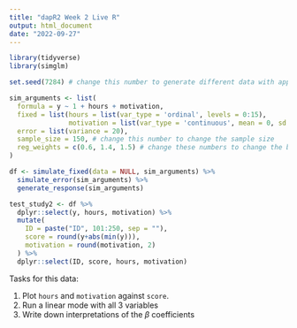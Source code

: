 ---
title: "dapR2 Week 2 Live R"
output: html_document
date: "2022-09-27"
---

```{r, message = FALSE, warning = FALSE}
library(tidyverse)
library(simglm)
```


```{r}
set.seed(7284) # change this number to generate different data with approximately the same beta

sim_arguments <- list(
  formula = y ~ 1 + hours + motivation,
  fixed = list(hours = list(var_type = 'ordinal', levels = 0:15),
               motivation = list(var_type = 'continuous', mean = 0, sd = 1)),
  error = list(variance = 20),
  sample_size = 150, # change this number to change the sample size
  reg_weights = c(0.6, 1.4, 1.5) # change these numbers to change the beta. the 1st number is intercept, 2nd beta for hours, 3rd beta for motivation
)

df <- simulate_fixed(data = NULL, sim_arguments) %>%
  simulate_error(sim_arguments) %>%
  generate_response(sim_arguments)

test_study2 <- df %>%
  dplyr::select(y, hours, motivation) %>%
  mutate(
    ID = paste("ID", 101:250, sep = ""),
    score = round(y+abs(min(y))),
    motivation = round(motivation, 2)
  ) %>%
  dplyr::select(ID, score, hours, motivation)

```

Tasks for this data:

1. Plot `hours` and `motivation` against `score`.
2. Run a linear mode with all 3 variables
3. Write down interpretations of the $\beta$ coefficients